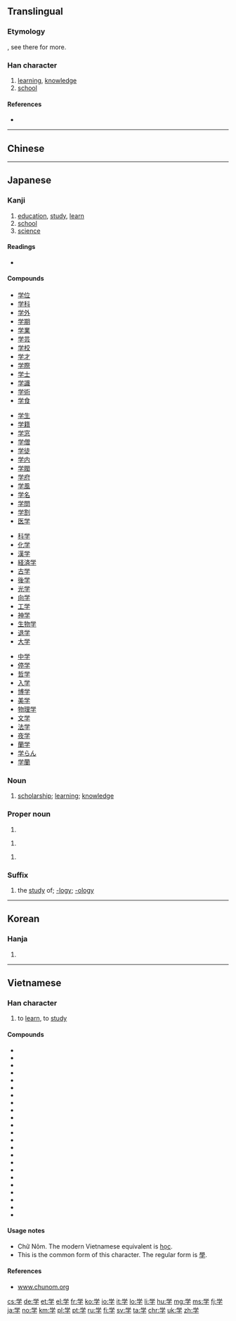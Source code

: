 {{also|學}}
==Translingual==
{{stroke order|type=animate}}
{{stroke order|strokes=8}}

===Etymology===
{{Han simp|學}}, see there for more.

===Han character===
{{Han char|rn=39|rad=子|as=05|sn=8|four=|canj=火月弓木 (FBND)|ids=⿱⿱[[⺍]][[冖]][[子]]}}

# [[learning]], [[knowledge]]
# [[school]]

====References====
* {{Han ref|kx=0279.121|dkj=06974|dj=0548.060|hdz=21014.030|uh=5B66|ud=23398}}

----
==Chinese==
{{zh-see|學}}
----

==Japanese==

===Kanji===
{{ja-kanji|grade=1|rs=子05|style=s|kyu=學}}

# [[education]], [[study]], [[learn]]
# [[school]]
# [[science]]

====Readings====
* {{ja-readings
|goon=[[がく]] (gaku)
|kanon=[[がく]] (gaku)
|kun=[[まなぶ]] ([[学ぶ]], manabu)}}

====Compounds====
{{top4}}
* [[学位]]
* [[学科]]
* [[学外]]
* [[学期]]
* [[学業]]
* [[学芸]]
* [[学校]]
* [[学才]]
* [[学際]]
* [[学士]]
* [[学識]]
* [[学術]]
* [[学食]]
{{mid4}}
* [[学生]]
* [[学籍]]
* [[学窓]]
* [[学僧]]
* [[学徒]]
* [[学内]]
* [[学閥]]
* [[学府]]
* [[学風]]
* [[学名]]
* [[学問]]
* [[学割]]
* [[医学]]
{{mid4}}
* [[科学]]
* [[化学]]
* [[漢学]]
* [[経済学]]
* [[古学]]
* [[後学]]
* [[光学]]
* [[向学]]
* [[工学]]
* [[神学]]
* [[生物学]]
* [[退学]]
* [[大学]]
{{mid4}}
* [[中学]]
* [[停学]]
* [[哲学]]
* [[入学]]
* [[博学]]
* [[美学]]
* [[物理学]]
* [[文学]]
* [[法学]]
* [[夜学]]
* [[蘭学]]
* [[学らん]]
* [[学蘭]]
{{bottom}}

===Noun===
{{ja-noun|がく|kyu=學}}

# [[scholarship]]; [[learning]]; [[knowledge]]

===Proper noun===
{{ja-pos|さとる|proper}}

# {{given name|male|lang=ja}}

{{ja-pos|まなぶ|proper}}

# {{given name|male|lang=ja}}

{{ja-pos|まこと|proper}}

# {{given name|male|lang=ja|sort=まこと}}

===Suffix===
{{ja-pos|がく|suffix|kyu=學}}

# the [[study]] of; [[-logy]]; [[-ology]]

----

==Korean==

===Hanja===
{{ko-hanja|hangeul=[[학]]|eumhun=배울|rv=hak|mr=hak}}

# {{defn|lang=ko|sort=子05}}

----

==Vietnamese==

===Han character===
{{vi-hantu|[[học]]|rs=子5}}

# to [[learn]], to [[study]]

====Compounds====
* {{l|vi|学習|tr=[[học tập]]}}
* {{l|vi|哲学|tr=[[triết học]]}}
* {{l|vi|神学|tr=[[thần học]]}}
* {{l|vi|学生|tr=[[học sinh]]}}
* {{l|vi|大学|tr=[[đại học]]}}
* {{l|vi|科学|tr=[[khoa học]]}}
* {{l|vi|小学|tr=[[tiểu học]]}}
* {{l|vi|𠰺学|tr=[[dạy học]]}}
* {{l|vi|中学|tr=[[trung học]]}}
* {{l|vi|儒学|tr=[[Nho học]]}}
* {{l|vi|化学|tr=[[hoá học]]}}
* {{l|vi|場学|tr=[[trường học]]}}
* {{l|vi|学院|tr=[[học viện]]}}
* {{l|vi|生学|tr=[[sinh học]]}}
* {{l|vi|藥学|tr=[[dược học]]}}
* {{l|vi|人類学|tr=[[nhân loại học]]}}
* {{l|vi|分類学|tr=[[phân loại học]]}}
* {{l|vi|動物学|tr=[[động vật học]]}}
* {{l|vi|場大学|tr=[[trường đại học]]}}
* {{l|vi|場小学|tr=[[trường tiểu học]]}}
* {{l|vi|地質学|tr=[[địa chất học]]}}
* {{l|vi|考古学|tr=[[khảo cổ học]]}}
* {{l|vi|古生物学|tr=[[cổ sinh vật học]]}}

====Usage notes====
* Chữ Nôm. The modern Vietnamese equivalent is [[học]].
* This is the common form of this character. The regular form is [[學]].

====References====
* [http://www.chunom.org/pages/学 www.chunom.org]

[[cs:学]]
[[de:学]]
[[et:学]]
[[el:学]]
[[fr:学]]
[[ko:学]]
[[io:学]]
[[it:学]]
[[lo:学]]
[[li:学]]
[[hu:学]]
[[mg:学]]
[[ms:学]]
[[fj:学]]
[[ja:学]]
[[no:学]]
[[km:学]]
[[pl:学]]
[[pt:学]]
[[ru:学]]
[[fi:学]]
[[sv:学]]
[[ta:学]]
[[chr:学]]
[[uk:学]]
[[zh:学]]